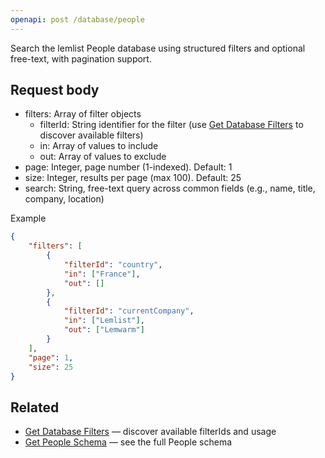 ```yaml
---
openapi: post /database/people
---
```


<SnippetObjectReference objectName="People Database People" objectPath="people-database" />

Search the lemlist People database using structured filters and optional free-text, with pagination support.

## Request body

- filters: Array of filter objects
	- filterId: String identifier for the filter (use [Get Database Filters](/api-reference/endpoints/people-database/get-database-filters) to discover available filters)
	- in: Array of values to include
	- out: Array of values to exclude
- page: Integer, page number (1-indexed). Default: 1
- size: Integer, results per page (max 100). Default: 25
- search: String, free-text query across common fields (e.g., name, title, company, location)

Example

```json
{
	"filters": [
		{
			"filterId": "country",
			"in": ["France"],
			"out": []
		},
        {
            "filterId": "currentCompany",
            "in": ["Lemlist"],
            "out": ["Lemwarm"]
        }
	],
	"page": 1,
	"size": 25
}
```



## Related

- [Get Database Filters](/api-reference/endpoints/people-database/get-database-filters) — discover available filterIds and usage
- [Get People Schema](/api-reference/endpoints/people-database/get-people-schema) — see the full People schema
